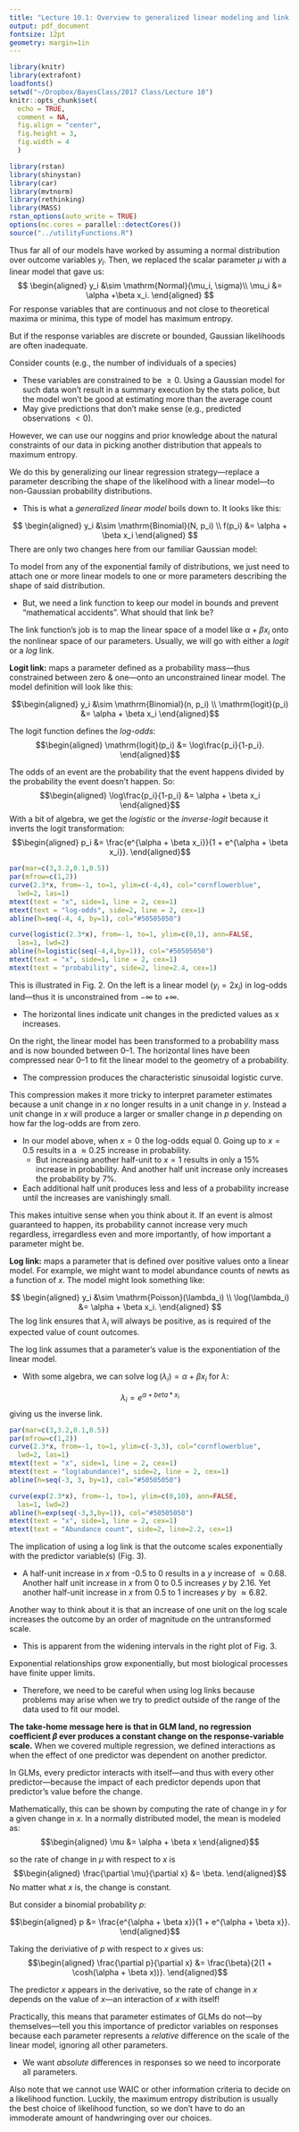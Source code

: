 ```yaml
---
title: "Lecture 10.1: Overview to generalized linear modeling and link functions"
output: pdf_document
fontsize: 12pt 
geometry: margin=1in
---
```


```r
library(knitr)
library(extrafont)
loadfonts()
setwd("~/Dropbox/BayesClass/2017 Class/Lecture 10")
knitr::opts_chunk$set(
  echo = TRUE,
  comment = NA,
  fig.align = "center",
  fig.height = 3,
  fig.width = 4
  )
```
\emph{* This lecture is based on chapter 9 of Statistical Rethinking by Richard McElreath.}

```r
library(rstan)
library(shinystan)
library(car)
library(mvtnorm)
library(rethinking)
library(MASS)
rstan_options(auto_write = TRUE)
options(mc.cores = parallel::detectCores())
source("../utilityFunctions.R")
```
Thus far all of our models have worked by assuming a normal distribution over outcome variables $y_i$. Then, we replaced the scalar parameter $\mu$ with a linear model that gave us:
$$
\begin{aligned}
  y_i &\sim \mathrm{Normal}(\mu_i, \sigma)\\
  \mu_i &= \alpha +\beta x_i.
\end{aligned}  
$$
For response variables that are continuous and not close to theoretical maxima or minima, this type of model has maximum entropy. 
\begin{itemize}  
    \item It is the least informative distribution that satisfies our prior knowledge of outcomes $y$.
  \end{itemize}
  
But if the response variables are discrete or bounded, Gaussian likelihoods are often inadequate. 

Consider counts (e.g., the number of individuals of a species)

  * These variables are constrained to be $\ge0$. Using a Gaussian model for such data won't result in a summary execution by the stats police, but the model won't be good at estimating more than the average count 
  * May give predictions that don't make sense (e.g., predicted observations $< 0$).

However, we can use our noggins and prior knowledge about the natural constraints of our data in picking another distribution that appeals to maximum entropy. 

We do this by generalizing our linear regression strategy---replace a parameter describing the shape of the likelihood with a linear model---to non-Gaussian probability distributions.
  
  * This is what a *generalized linear model* boils down to. It looks like this:
  
$$
\begin{aligned}
  y_i &\sim \mathrm{Binomial}(N, p_i) \\
  f(p_i) &= \alpha + \beta x_i
\end{aligned}
$$
There are only two changes here from our familiar Gaussian model:
\begin{enumerate}
\item The likelihood function is binomial rather than normal. For a count response $y$ where each observation comes from $N$ trials and with constant expectation $Np$, the binomial distribution has maximum entropy. 

Most maximum entropy distributions belong to the exponential family (Fig.~\ref{exponential}). This family includes:
  \begin{enumerate}  
  \item \emph{The exponential distribution}: Constrained to be zero or positive. A distribution of distance and duration, it models the displacement from some point of reference in time or space. 
    \begin{itemize}
      \item Described by $\lambda$, the rate of events, or $\lambda^{-1}$, the average displacement. 
      \item This is the core of survival analysis
    \end{itemize}
    \item \emph{The gamma distribution}: Constrained to be zero or postive. Another distribution of distance or duration, but unlike the exponential, can have peaks above zero. 
    \begin{itemize}
      \item If an event can only happen after two or more exponentially distributed events occur, the resulting waiting times are gamma distributed. For example, the onset of cancer is approximately gamma distributed, because multiple events are necessary for onset. 
      \item Described by two parameters, but there are multiple formulations of those two parameters. 
    \end{itemize}
    \item \emph{The Poisson distribution}: Count distribution and special case of the biniomial. 
    \begin{itemize}
      \item If the number of trials $N$ is large (and usually unknown), and the probability of sucess $p$ is small, then the binomial converges on the Poisson distribution with an expected rate of events $\lambda = Np$.
      \item The practical application of the Poisson is for counts that never get close to any theoretical maximum. 
    \end{itemize}  
  \end{enumerate}

\begin{figure}[h]
\begin{center}
 \includegraphics[width=5.52in]{exponentialFamily.png}
\caption{The exponential family of distributions (figure 9.6 of McElreath 2016).}
\label{exponential}
\end{center}
\end{figure}
 
\item The $f(p)$ indicates a \emph{link function} is needed, which is determined separately from the likelihood distribution. 
  \begin{itemize} 
    \item We need the link function because it is uncommon for there to be a $\mu$ parameter describing the average outcome, and rarely are parameters unbounded in both directions. 
    \item In the binomial example, there are two parameters, but neither is the mean. Instead, the mean outcome is $Np$---a function of both parameters. 
    \begin{itemize}
      \item We usually know $N$, so we attach a linear model to the unknown $p$. 
      \item $p$ is a probability mass, so it must lie between 0--1. The link function keeps our linear model $\alpha + \beta x_i$ from exceeding those boundaries.
    \end{itemize}
  \end{itemize}  
\end{enumerate}

\subsection*{Link functions}
To model from any of the exponential family of distributions, we just need to attach one or more linear models to one or more parameters describing the shape of said distribution. 

  * But, we need a link function to keep our model in bounds and prevent "mathematical accidents". What should that link be?
  
The link function's job is to map the linear space of a model like $\alpha + \beta x_i$ onto the nonlinear space of our parameters. Usually, we will go with either a *logit* or a *log* link. 

**Logit link:** maps a parameter defined as a probability mass---thus constrained between zero & one---onto an unconstrained linear model. The model definition will look like this:

$$\begin{aligned}
  y_i &\sim \mathrm{Binomial}(n, p_i) \\
  \mathrm{logit}(p_i) &= \alpha + \beta x_i
\end{aligned}$$

The logit function defines the *log-odds*:
$$\begin{aligned}
  \mathrm{logit}(p_i) &= \log\frac{p_i}{1-p_i}.
\end{aligned}$$

The odds of an event are the probability that the event happens divided by the probability the event doesn't happen. So:
$$\begin{aligned}
  \log\frac{p_i}{1-p_i} &= \alpha + \beta x_i 
\end{aligned}$$
With a bit of algebra, we get the *logistic* or the *inverse-logit* because it inverts the logit transformation:
$$\begin{aligned}
  p_i &= \frac{e^{\alpha + \beta x_i}}{1 + e^{\alpha + \beta x_i}}.
\end{aligned}$$  

```r
par(mar=c(3,3.2,0.1,0.5))
par(mfrow=c(1,2))
curve(2.3*x, from=-1, to=1, ylim=c(-4,4), col="cornflowerblue", 
  lwd=2, las=1)
mtext(text = "x", side=1, line = 2, cex=1)
mtext(text = "log-odds", side=2, line = 2, cex=1)
abline(h=seq(-4, 4, by=1), col="#50505050")

curve(logistic(2.3*x), from=-1, to=1, ylim=c(0,1), ann=FALSE, 
  las=1, lwd=2)
abline(h=logistic(seq(-4,4,by=1)), col="#50505050")
mtext(text = "x", side=1, line = 2, cex=1)
mtext(text = "probability", side=2, line=2.4, cex=1)
```

This is illustrated in Fig. 2. On the left is a linear model ($y_i=2x_i$) in log-odds land---thus it is unconstrained from $-\infty$ to $+\infty$. 
  
  * The horizontal lines indicate unit changes in the predicted values as x increases. 

On the right, the linear model has been transformed to a probability mass and is now bounded between 0--1. The horizontal lines have been compressed near 0--1 to fit the linear model to the geometry of a probability. 
  
  * The compression produces the characteristic sinusoidal logistic curve. 
  
This compression makes it more tricky to interpret parameter estimates because a unit change in $x$ no longer results in a unit change in $y$. Instead a unit change in $x$ will produce a larger or smaller change in $p$ depending on how far the log-odds are from zero. 

  * In our model above, when $x=0$ the log-odds equal 0. Going up to $x=0.5$ results in a $\approx0.25$ increase in probability. 
    * But increasing another half-unit to $x=1$ results in only a 15% increase in probability. And another half unit increase only increases the probability by 7%. 

  * Each additional half unit produces less and less of a probability increase until the increases are vanishingly small. 
  
This makes intuitive sense when you think about it. If an event is almost guaranteed to happen, its probability cannot increase very much regardless, irregardless even and more importantly, of how important a parameter might be. 

**Log link:** maps a parameter that is defined over positive values onto a linear model. For example, we might want to model abundance counts of newts as a function of $x$. The model might look something like:   

$$
\begin{aligned}
  y_i &\sim \mathrm{Poisson}(\lambda_i) \\
  \log(\lambda_i) &= \alpha + \beta x_i.
\end{aligned}
$$
The log link ensures that $\lambda_i$ will always be positive, as is required of the expected value of count outcomes. 

The log link assumes that a parameter's value is the exponentiation of the linear model. 

  * With some algebra, we can solve $\log(\lambda_i) = \alpha + \beta x_i$ for $\lambda$:

$$
  \lambda_i = e^{\alpha + beta*x_i}
$$
giving us the inverse link. 

```r
par(mar=c(3,3.2,0.1,0.5))
par(mfrow=c(1,2))
curve(2.3*x, from=-1, to=1, ylim=c(-3,3), col="cornflowerblue", 
  lwd=2, las=1)
mtext(text = "x", side=1, line = 2, cex=1)
mtext(text = "log(abundance)", side=2, line = 2, cex=1)
abline(h=seq(-3, 3, by=1), col="#50505050")

curve(exp(2.3*x), from=-1, to=1, ylim=c(0,10), ann=FALSE, 
  las=1, lwd=2)
abline(h=exp(seq(-3,3,by=1)), col="#50505050")
mtext(text = "x", side=1, line = 2, cex=1)
mtext(text = "Abundance count", side=2, line=2.2, cex=1)
```

The implication of using a log link is that the outcome scales exponentially with the predictor variable(s) (Fig. 3). 

  * A half-unit increase in $x$ from -0.5 to 0 results in a $y$ increase of $\approx0.68$. Another half unit increase in $x$ from 0 to 0.5 increases $y$ by 2.16. Yet another half-unit increase in $x$ from 0.5 to 1 increases $y$ by $\approx6.82$.
  
Another way to think about it is that an increase of one unit on the log scale increases the outcome by an order of magnitude on the untransformed scale. 

  * This is apparent from the widening intervals in the right plot of Fig. 3. 
  
Exponential relationships grow exponentially, but most biological processes have finite upper limits. 
  
  * Therefore, we need to be careful when using log links because problems may arise when we try to predict outside of the range of the data used to fit our model. 


**The take-home message here is that in GLM land, no regression coefficient $\beta$ ever produces a constant change on the response-variable scale.** When we covered multiple regression, we defined interactions as when the effect of one predictor was dependent on another predictor. 

In GLMs, every predictor interacts with itself---and thus with every other predictor---because the impact of each predictor depends upon that predictor's value before the change. 

Mathematically, this can be shown by computing the rate of change in $y$ for a given change in $x$. In a normally distributed model, the mean is modeled as:
$$\begin{aligned}
  \mu &= \alpha + \beta x
\end{aligned}$$

so the rate of change in $\mu$ with respect to $x$ is
$$\begin{aligned}
  \frac{\partial \mu}{\partial x} &= \beta.
\end{aligned}$$
No matter what $x$ is, the change is constant.

But consider a binomial probability $p$:

$$\begin{aligned}
  p &= \frac{e^{\alpha + \beta x}}{1 + e^{\alpha + \beta x}}.
\end{aligned}$$

Taking the deriviative of $p$ with respect to $x$ gives us:
$$\begin{aligned}
  \frac{\partial p}{\partial x} &= \frac{\beta}{2(1 + \cosh(\alpha + \beta x))}.
\end{aligned}$$

The predictor $x$ appears in the derivative, so the rate of change in $x$ depends on the value of $x$---an interaction of $x$ with itself!

Practically, this means that parameter estimates of GLMs do not---by themselves---tell you this importance of predictor variables on responses because each parameter represents a *relative* difference on the scale of the linear model, ignoring all other parameters. 
  
  * We want *absolute* differences in responses so we need to incorporate all parameters. 
  
Also note that we cannot use WAIC or other information criteria to decide on a likelihood function. Luckily, the maximum entropy distribution is usually the best choice of likelihood function, so we don't have to do an immoderate amount of handwringing over our choices. 





